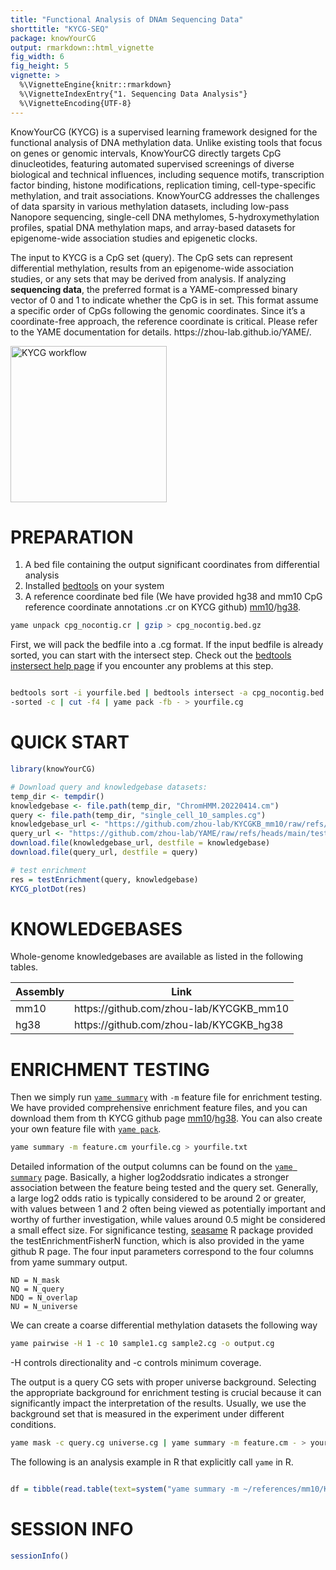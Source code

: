 ```yaml
---
title: "Functional Analysis of DNAm Sequencing Data"
shorttitle: "KYCG-SEQ"
package: knowYourCG
output: rmarkdown::html_vignette
fig_width: 6
fig_height: 5
vignette: >
  %\VignetteEngine{knitr::rmarkdown}
  %\VignetteIndexEntry{"1. Sequencing Data Analysis"}
  %\VignetteEncoding{UTF-8}
---
```


KnowYourCG (KYCG) is a supervised learning framework designed for the functional 
analysis of DNA methylation data. Unlike existing tools that focus on genes or 
genomic intervals, KnowYourCG directly targets CpG dinucleotides, featuring 
automated supervised screenings of diverse biological and technical influences, 
including sequence motifs, transcription factor binding, histone modifications, 
replication timing, cell-type-specific methylation, and trait associations. 
KnowYourCG addresses the challenges of data sparsity in various methylation 
datasets, including low-pass Nanopore sequencing, single-cell DNA methylomes, 
5-hydroxymethylation profiles, spatial DNA methylation maps, and array-based 
datasets for epigenome-wide association studies and epigenetic clocks.

The input to KYCG is a CpG set (query). The CpG sets can represent differential
methylation, results from an epigenome-wide association studies, or any sets
that may be derived from analysis. If analyzing **sequencing data**, the
preferred format is a YAME-compressed binary vector of 0 and 1 to indicate
whether the CpG is in set. This format assume a specific order of CpGs
following the genomic coordinates. Since it's a coordinate-free approach, the
reference coordinate is critical. Please refer to the YAME documentation for
details.  https://zhou-lab.github.io/YAME/.

<img src="figures/workflow.png" alt="KYCG workflow" width="250"/>

# PREPARATION

1. A bed file containing the output significant coordinates from differential
   analysis
2. Installed
   [bedtools](https://bedtools.readthedocs.io/en/latest/content/installation.html)
   on your system
3. A reference coordinate bed file (We have provided hg38 and mm10 CpG
   reference coordinate annotations .cr on KYCG github)
   [mm10](https://github.com/zhou-lab/KYCGKB_mm10)/[hg38](https://github.com/zhou-lab/KYCGKB_hg38).

```bash
yame unpack cpg_nocontig.cr | gzip > cpg_nocontig.bed.gz
```

First, we will pack the bedfile into a .cg format. If the input bedfile is
already sorted, you can start with the intersect step. Check out the [bedtools
instersect help
page](https://bedtools.readthedocs.io/en/latest/content/tools/intersect.html)
if you encounter any problems at this step.

```bash

bedtools sort -i yourfile.bed | bedtools intersect -a cpg_nocontig.bed.gz -b -
-sorted -c | cut -f4 | yame pack -fb - > yourfile.cg

```

# QUICK START

```r
library(knowYourCG)

# Download query and knowledgebase datasets:
temp_dir <- tempdir()
knowledgebase <- file.path(temp_dir, "ChromHMM.20220414.cm")
query <- file.path(temp_dir, "single_cell_10_samples.cg")
knowledgebase_url <- "https://github.com/zhou-lab/KYCGKB_mm10/raw/refs/heads/main/ChromHMM.20220414.cm"
query_url <- "https://github.com/zhou-lab/YAME/raw/refs/heads/main/test/input/single_cell_10_samples.cg"
download.file(knowledgebase_url, destfile = knowledgebase)
download.file(query_url, destfile = query)

# test enrichment
res = testEnrichment(query, knowledgebase)
KYCG_plotDot(res)
```


# KNOWLEDGEBASES

Whole-genome knowledgebases are available as listed in the following tables.

| Assembly | Link |
|----------|----------|
| mm10  | https://github.com/zhou-lab/KYCGKB_mm10  |
| hg38  | https://github.com/zhou-lab/KYCGKB_hg38  |

# ENRICHMENT TESTING

Then we simply run [`yame summary`]({% link docs/summarize.markdown %}) with
`-m` feature file for enrichment testing. We have provided comprehensive
enrichment feature files, and you can download them from th KYCG github page
[mm10](https://github.com/zhou-lab/KYCGKB_mm10)/[hg38](https://github.com/zhou-lab/KYCGKB_hg38). You
can also create your own feature file with [`yame pack`]({% link
docs/pack_unpack.markdown %}).

```bash
yame summary -m feature.cm yourfile.cg > yourfile.txt
```

Detailed information of the output columns can be found on the [`yame
summary`]({% link docs/summarize.markdown %}) page. Basically, a higher
log2oddsratio indicates a stronger association between the feature being tested
and the query set. Generally, a large log2 odds ratio is typically considered
to be around 2 or greater, with values between 1 and 2 often being viewed as
potentially important and worthy of further investigation, while values around
0.5 might be considered a small effect size. For significance testing,
[seasame](https://www.bioconductor.org/packages/release/bioc/html/sesame.html)
R package provided the testEnrichmentFisherN function, which is also provided
in the yame github R page. The four input parameters correspond to the four
columns from yame summary output.

```
ND = N_mask
NQ = N_query
NDQ = N_overlap
NU = N_universe
```

We can create a coarse differential methylation datasets the following way

```bash
yame pairwise -H 1 -c 10 sample1.cg sample2.cg -o output.cg
```

-H controls directionality and -c controls minimum coverage. 

The output is a query CG sets with proper universe background.  Selecting the
appropriate background for enrichment testing is crucial because it can
significantly impact the interpretation of the results. Usually, we use the
background set that is measured in the experiment under different conditions.

```bash
yame mask -c query.cg universe.cg | yame summary -m feature.cm - > yourfile.txt
```

The following is an analysis example in R that explicitly call `yame` in R.

```R

df = tibble(read.table(text=system("yame summary -m ~/references/mm10/KYCGKB_mm10/stranded/kmer10.20231201.cm /mnt/isilon/zhou_lab/projects/20230727_all_public_WGBS/mm10_stranded/20231201_neuron_MeCP2.cg", intern=TRUE), head=T))

```

# SESSION INFO

```r
sessionInfo()
```
